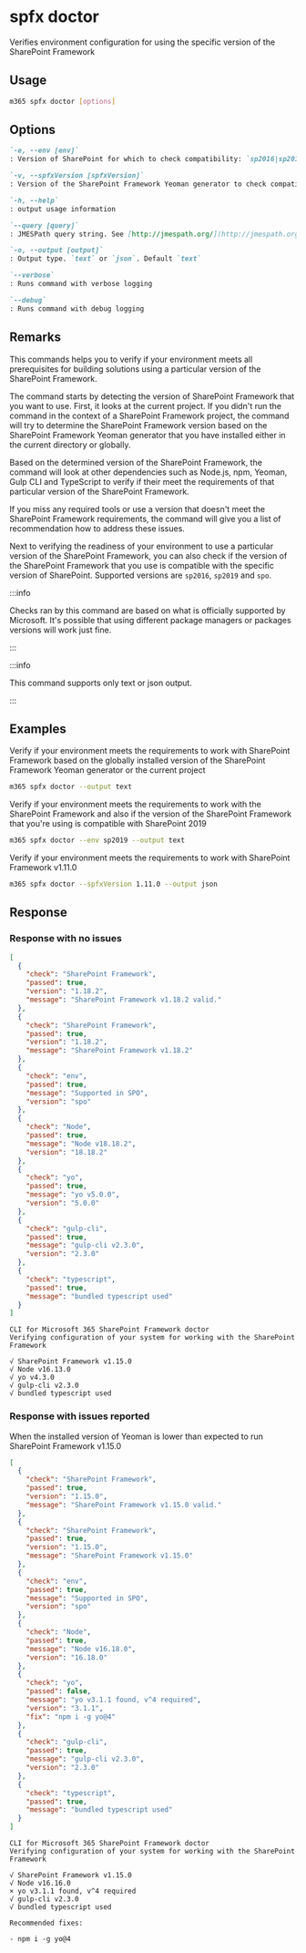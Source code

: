 
# spfx doctor

Verifies environment configuration for using the specific version of the SharePoint Framework

## Usage

```sh
m365 spfx doctor [options]
```

## Options

```md definition-list
`-e, --env [env]`
: Version of SharePoint for which to check compatibility: `sp2016|sp2019|spo`

`-v, --spfxVersion [spfxVersion]`
: Version of the SharePoint Framework Yeoman generator to check compatibility for without `v`, eg. `1.11.0`

`-h, --help`
: output usage information

`--query [query]`
: JMESPath query string. See [http://jmespath.org/](http://jmespath.org/) for more information and examples

`-o, --output [output]`
: Output type. `text` or `json`. Default `text`

`--verbose`
: Runs command with verbose logging

`--debug`
: Runs command with debug logging
```

## Remarks

This commands helps you to verify if your environment meets all prerequisites for building solutions using a particular version of the SharePoint Framework.

The command starts by detecting the version of SharePoint Framework that you want to use. First, it looks at the current project. If you didn't run the command in the context of a SharePoint Framework project, the command will try to determine the SharePoint Framework version based on the SharePoint Framework Yeoman generator that you have installed either in the current directory or globally.

Based on the determined version of the SharePoint Framework, the command will look at other dependencies such as Node.js, npm, Yeoman, Gulp CLI and TypeScript to verify if their meet the requirements of that particular version of the SharePoint Framework.

If you miss any required tools or use a version that doesn't meet the SharePoint Framework requirements, the command will give you a list of recommendation how to address these issues.

Next to verifying the readiness of your environment to use a particular version of the SharePoint Framework, you can also check if the version of the SharePoint Framework that you use is compatible with the specific version of SharePoint. Supported versions are `sp2016`, `sp2019` and `spo`.

:::info

Checks ran by this command are based on what is officially supported by Microsoft. It's possible that using different package managers or packages versions will work just fine.

:::

:::info

This command supports only text or json output.

:::

## Examples

Verify if your environment meets the requirements to work with SharePoint Framework based on the globally installed version of the SharePoint Framework Yeoman generator or the current project

```sh
m365 spfx doctor --output text
```

Verify if your environment meets the requirements to work with the SharePoint Framework and also if the version of the SharePoint Framework that you're using is compatible with SharePoint 2019

```sh
m365 spfx doctor --env sp2019 --output text
```

Verify if your environment meets the requirements to work with SharePoint Framework v1.11.0

```sh
m365 spfx doctor --spfxVersion 1.11.0 --output json
```

## Response

### Response with no issues

<Tabs>
  <TabItem value="JSON">

  ```json
  [
    {
      "check": "SharePoint Framework",
      "passed": true,
      "version": "1.18.2",
      "message": "SharePoint Framework v1.18.2 valid."
    },
    {
      "check": "SharePoint Framework",
      "passed": true,
      "version": "1.18.2",
      "message": "SharePoint Framework v1.18.2"
    },
    {
      "check": "env",
      "passed": true,
      "message": "Supported in SPO",
      "version": "spo"
    },
    {
      "check": "Node",
      "passed": true,
      "message": "Node v18.18.2",
      "version": "18.18.2"
    },
    {
      "check": "yo",
      "passed": true,
      "message": "yo v5.0.0",
      "version": "5.0.0"
    },
    {
      "check": "gulp-cli",
      "passed": true,
      "message": "gulp-cli v2.3.0",
      "version": "2.3.0"
    },
    {
      "check": "typescript",
      "passed": true,
      "message": "bundled typescript used"
    }
  ]
  ```

  </TabItem>

  <TabItem value="Text">

  ```text
  CLI for Microsoft 365 SharePoint Framework doctor
  Verifying configuration of your system for working with the SharePoint Framework

  √ SharePoint Framework v1.15.0
  √ Node v16.13.0    
  √ yo v4.3.0
  √ gulp-cli v2.3.0
  √ bundled typescript used
  ```

  </TabItem>
</Tabs>

### Response with issues reported

When the installed version of Yeoman is lower than expected to run SharePoint Framework v1.15.0

<Tabs>
  <TabItem value="JSON">

  ```json
  [
    {
      "check": "SharePoint Framework",
      "passed": true,
      "version": "1.15.0",
      "message": "SharePoint Framework v1.15.0 valid."
    },
    {
      "check": "SharePoint Framework",
      "passed": true,
      "version": "1.15.0",
      "message": "SharePoint Framework v1.15.0"
    },
    {
      "check": "env",
      "passed": true,
      "message": "Supported in SPO",
      "version": "spo"
    },
    {
      "check": "Node",
      "passed": true,
      "message": "Node v16.18.0",
      "version": "16.18.0"
    },
    {
      "check": "yo",
      "passed": false,
      "message": "yo v3.1.1 found, v^4 required",
      "version": "3.1.1",
      "fix": "npm i -g yo@4"
    },
    {
      "check": "gulp-cli",
      "passed": true,
      "message": "gulp-cli v2.3.0",
      "version": "2.3.0"
    },
    {
      "check": "typescript",
      "passed": true,
      "message": "bundled typescript used"
    }
  ]
  ```

  </TabItem>
  <TabItem value="Text">

  ```text
  CLI for Microsoft 365 SharePoint Framework doctor
  Verifying configuration of your system for working with the SharePoint Framework

  √ SharePoint Framework v1.15.0
  √ Node v16.16.0
  × yo v3.1.1 found, v^4 required
  √ gulp-cli v2.3.0
  √ bundled typescript used

  Recommended fixes:

  - npm i -g yo@4
  ```

  </TabItem>
</Tabs>

